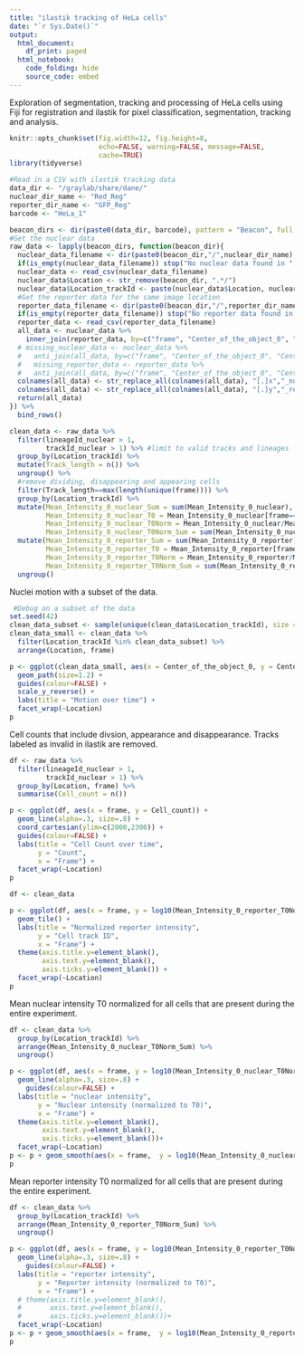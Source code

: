 ```yaml
---
title: "ilastik tracking of HeLa cells"
date: "`r Sys.Date()`"
output:
  html_document:
    df_print: paged
  html_notebook:
    code_folding: hide
    source_code: embed
---
```


Exploration of segmentation, tracking and processing of HeLa cells using Fiji for registration and ilastik for pixel classification, segmentation, tracking and analysis.


```r
knitr::opts_chunk$set(fig.width=12, fig.height=8,
                      echo=FALSE, warning=FALSE, message=FALSE,
                      cache=TRUE)
library(tidyverse)

```

```r

#Read in a CSV with ilastik tracking data
data_dir <- "/graylab/share/dane/"
nuclear_dir_name <- "Red_Reg"
reporter_dir_name <- "GFP_Reg"
barcode <- "HeLa_1"

beacon_dirs <- dir(paste0(data_dir, barcode), pattern = "Beacon", full.names = TRUE)
#Get the nuclear data
raw_data <- lapply(beacon_dirs, function(beacon_dir){
  nuclear_data_filename <- dir(paste0(beacon_dir,"/",nuclear_dir_name),pattern = "CSV-Table", full.names = TRUE)
  if(is_empty(nuclear_data_filename)) stop("No nuclear data found in ", beacon_dir)
  nuclear_data <- read_csv(nuclear_data_filename) 
  nuclear_data$Location <- str_remove(beacon_dir, ".*/")
  nuclear_data$Location_trackId <- paste(nuclear_data$Location, nuclear_data$trackId, sep="_")
  #Get the reporter data for the same image location
  reporter_data_filename <- dir(paste0(beacon_dir,"/",reporter_dir_name),pattern = "CSV-Table", full.names = TRUE)
  if(is_empty(reporter_data_filename)) stop("No reporter data found in ", beacon_dir)
  reporter_data <- read_csv(reporter_data_filename)
  all_data <- nuclear_data %>%
    inner_join(reporter_data, by=c("frame", "Center_of_the_object_0", "Center_of_the_object_1"))
  # missing_nuclear_data <- nuclear_data %>%
  #   anti_join(all_data, by=c("frame", "Center_of_the_object_0", "Center_of_the_object_1"))
  #   missing_reporter_data <- reporter_data %>%
  #   anti_join(all_data, by=c("frame", "Center_of_the_object_0", "Center_of_the_object_1"))
  colnames(all_data) <- str_replace_all(colnames(all_data), "[.]x","_nuclear")
  colnames(all_data) <- str_replace_all(colnames(all_data), "[.]y","_reporter")
  return(all_data)
}) %>%
  bind_rows()

clean_data <- raw_data %>%
  filter(lineageId_nuclear > 1,
         trackId_nuclear > 1) %>% #limit to valid tracks and lineages
  group_by(Location_trackId) %>%
  mutate(Track_length = n()) %>%
  ungroup() %>%
  #remove dividing, disappearing and appearing cells
  filter(Track_length==max(length(unique(frame)))) %>% 
  group_by(Location_trackId) %>%
  mutate(Mean_Intensity_0_nuclear_Sum = sum(Mean_Intensity_0_nuclear),
         Mean_Intensity_0_nuclear_T0 = Mean_Intensity_0_nuclear[frame==0],
         Mean_Intensity_0_nuclear_T0Norm = Mean_Intensity_0_nuclear/Mean_Intensity_0_nuclear_T0,
         Mean_Intensity_0_nuclear_T0Norm_Sum = sum(Mean_Intensity_0_nuclear_T0Norm)) %>%
  mutate(Mean_Intensity_0_reporter_Sum = sum(Mean_Intensity_0_reporter),
         Mean_Intensity_0_reporter_T0 = Mean_Intensity_0_reporter[frame==0],
         Mean_Intensity_0_reporter_T0Norm = Mean_Intensity_0_reporter/Mean_Intensity_0_reporter_T0,
         Mean_Intensity_0_reporter_T0Norm_Sum = sum(Mean_Intensity_0_reporter_T0Norm)) %>%
  ungroup()

```
 
Nuclei motion with a subset of the  data.  
 
```r
 #Debug on a subset of the data
set.seed(42)
clean_data_subset <- sample(unique(clean_data$Location_trackId), size = 1000, replace = FALSE)
clean_data_small <- clean_data %>%
  filter(Location_trackId %in% clean_data_subset) %>%
  arrange(Location, frame)

p <- ggplot(clean_data_small, aes(x = Center_of_the_object_0, y = Center_of_the_object_1, colour = factor(trackId_nuclear))) + 
  geom_path(size=1.2) +
  guides(colour=FALSE) +
  scale_y_reverse() +
  labs(title = "Motion over time") +
  facet_wrap(~Location)
p

```

Cell counts that include divsion, appearance and disappearance. Tracks labeled as invalid in ilastik are removed.  

```r

df <- raw_data %>%
  filter(lineageId_nuclear > 1,
         trackId_nuclear > 1) %>%
  group_by(Location, frame) %>%
  summarise(Cell_count = n())

p <- ggplot(df, aes(x = frame, y = Cell_count)) +
  geom_line(alpha=.3, size=.8) +
  coord_cartesian(ylim=c(2000,2300)) +
  guides(colour=FALSE) +
  labs(title = "Cell Count over time",
       y = "Count",
       x = "Frame") +
  facet_wrap(~Location)
p

```

```r
df <- clean_data

p <- ggplot(df, aes(x = frame, y = log10(Mean_Intensity_0_reporter_T0Norm_Sum), colour = Mean_Intensity_0_reporter_T0Norm)) +
  geom_tile() +
  labs(title = "Normalized reporter intensity",
       y = "Cell track ID",
       x = "Frame") + 
  theme(axis.title.y=element_blank(),
        axis.text.y=element_blank(),
        axis.ticks.y=element_blank()) +
  facet_wrap(~Location)
p

```


Mean nuclear intensity T0 normalized for all cells that are present during the entire experiment.  
```r
df <- clean_data %>%
  group_by(Location_trackId) %>%
  arrange(Mean_Intensity_0_nuclear_T0Norm_Sum) %>%
  ungroup()

p <- ggplot(df, aes(x = frame, y = log10(Mean_Intensity_0_nuclear_T0Norm), colour = factor(trackId_nuclear))) +
  geom_line(alpha=.3, size=.8) +
    guides(colour=FALSE) +
  labs(title = "nuclear intensity",
       y = "Nuclear intensity (normalized to T0)",
       x = "Frame") + 
  theme(axis.title.y=element_blank(),
        axis.text.y=element_blank(),
        axis.ticks.y=element_blank())+
  facet_wrap(~Location)
p <- p + geom_smooth(aes(x = frame,  y = log10(Mean_Intensity_0_nuclear_T0Norm)), colour="black")
p

```

Mean reporter intensity T0 normalized for all cells that are present during the entire experiment.  

```r
df <- clean_data %>%
  group_by(Location_trackId) %>%
  arrange(Mean_Intensity_0_reporter_T0Norm_Sum) %>%
  ungroup()

p <- ggplot(df, aes(x = frame, y = log10(Mean_Intensity_0_reporter_T0Norm), colour = factor(trackId_nuclear))) +
  geom_line(alpha=.3, size=.8) +
    guides(colour=FALSE) +
  labs(title = "reporter intensity",
       y = "Reporter intensity (normalized to T0)",
       x = "Frame") + 
  # theme(axis.title.y=element_blank(),
  #       axis.text.y=element_blank(),
  #       axis.ticks.y=element_blank())+
  facet_wrap(~Location)
p <- p + geom_smooth(aes(x = frame,  y = log10(Mean_Intensity_0_reporter_T0Norm)), colour="black")
p

```

